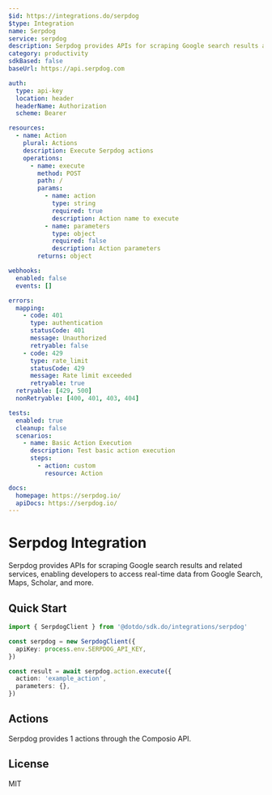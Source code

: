 ```yaml
---
$id: https://integrations.do/serpdog
$type: Integration
name: Serpdog
service: serpdog
description: Serpdog provides APIs for scraping Google search results and related services, enabling developers to access real-time data from Google Search, Maps, Scholar, and more.
category: productivity
sdkBased: false
baseUrl: https://api.serpdog.com

auth:
  type: api-key
  location: header
  headerName: Authorization
  scheme: Bearer

resources:
  - name: Action
    plural: Actions
    description: Execute Serpdog actions
    operations:
      - name: execute
        method: POST
        path: /
        params:
          - name: action
            type: string
            required: true
            description: Action name to execute
          - name: parameters
            type: object
            required: false
            description: Action parameters
        returns: object

webhooks:
  enabled: false
  events: []

errors:
  mapping:
    - code: 401
      type: authentication
      statusCode: 401
      message: Unauthorized
      retryable: false
    - code: 429
      type: rate_limit
      statusCode: 429
      message: Rate limit exceeded
      retryable: true
  retryable: [429, 500]
  nonRetryable: [400, 401, 403, 404]

tests:
  enabled: true
  cleanup: false
  scenarios:
    - name: Basic Action Execution
      description: Test basic action execution
      steps:
        - action: custom
          resource: Action

docs:
  homepage: https://serpdog.io/
  apiDocs: https://serpdog.io/
---
```


# Serpdog Integration

Serpdog provides APIs for scraping Google search results and related services, enabling developers to access real-time data from Google Search, Maps, Scholar, and more.

## Quick Start

```typescript
import { SerpdogClient } from '@dotdo/sdk.do/integrations/serpdog'

const serpdog = new SerpdogClient({
  apiKey: process.env.SERPDOG_API_KEY,
})

const result = await serpdog.action.execute({
  action: 'example_action',
  parameters: {},
})
```

## Actions

Serpdog provides 1 actions through the Composio API.

## License

MIT
